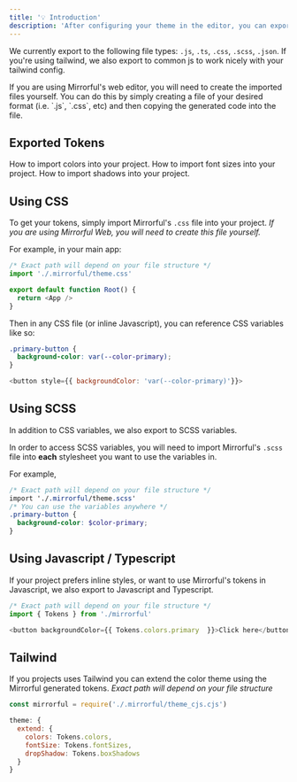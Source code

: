 ```yaml
---
title: '💡 Introduction'
description: 'After configuring your theme in the editor, you can export it to be used by your app.'
---
```


We currently export to the following file types: `.js`, `.ts`, `.css`, `.scss`, `.json`. If you're using tailwind, we also export to common js to work nicely with your tailwind config.

<Info>
  If you are using Mirrorful's web editor, you will need to create the imported
  files yourself. You can do this by simply creating a file of your desired
  format (i.e. `.js`, `.css`, etc) and then copying the generated code into the
  file.
</Info>

## Exported Tokens

<CardGroup cols={3}>
  <Card title="Colors" icon="palette" href="./colors">
    How to import colors into your project.
  </Card>
  <Card title="Font Size" icon="font" href="./font-sizes">
    How to import font sizes into your project.
  </Card>
  <Card title="Shadows" icon="ghost" href="./shadows">
    How to import shadows into your project.
  </Card>
</CardGroup>

## Using CSS

To get your tokens, simply import Mirrorful's `.css` file into your project. _If you are using Mirrorful Web, you will need to create this file yourself._

For example, in your main app:

```javascript
/* Exact path will depend on your file structure */
import './.mirrorful/theme.css'

export default function Root() {
  return <App />
}
```

Then in any CSS file (or inline Javascript), you can reference CSS variables like so:

```css
.primary-button {
  background-color: var(--color-primary);
}
```

```javascript
<button style={{ backgroundColor: 'var(--color-primary)'}}>
```

## Using SCSS

In addition to CSS variables, we also export to SCSS variables.

In order to access SCSS variables, you will need to import Mirrorful's `.scss` file into **each** stylesheet you want to use the variables in.

For example,

```scss
/* Exact path will depend on your file structure */
import './.mirrorful/theme.scss' 
/* You can use the variables anywhere */
.primary-button {
  background-color: $color-primary;
}
```

## Using Javascript / Typescript

If your project prefers inline styles, or want to use Mirrorful's tokens in Javascript, we also export to Javascript and Typescript.

```javascript
/* Exact path will depend on your file structure */
import { Tokens } from './mirrorful'

<button backgroundColor={{ Tokens.colors.primary  }}>Click here</button>
```

## Tailwind

If you projects uses Tailwind you can extend the color theme using the Mirrorful generated tokens.
_Exact path will depend on your file structure_

```javascript
const mirrorful = require('./.mirrorful/theme_cjs.cjs')

theme: {
  extend: {
    colors: Tokens.colors,
    fontSize: Tokens.fontSizes,
    dropShadow: Tokens.boxShadows
  }
}
```
